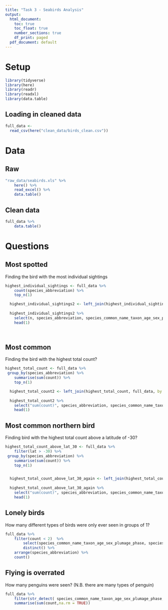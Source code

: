 ```yaml
---
title: "Task 3 - Seabirds Analysis"
output:
  html_document:
    toc: true
    toc_float: true
    number_sections: true
    df_print: paged
  pdf_document: default
---
```

# Setup

```r
library(tidyverse)
library(here)
library(readr)
library(readxl)
library(data.table)
```


## Loading in cleaned data
```r
full_data <-
  read_csv(here("clean_data/birds_clean.csv"))
```

# Data
## Raw
```r
"raw_data/seabirds.xls" %>%
    here() %>%
    read_excel() %>% 
    data.table()
```

## Clean data
```r
full_data %>% 
    data.table()
```

# Questions

## Most spotted
Finding the bird with the most individual sightings

```r
highest_individual_sightings <- full_data %>% 
    count(species_abbreviation) %>% 
    top_n(1)

  highest_individual_sightings2 <- left_join(highest_individual_sightings, full_data, by = "species_abbreviation")
  
  highest_individual_sightings2 %>% 
    select(n, species_abbreviation, species_common_name_taxon_age_sex_plumage_phase, species_scientific_name_taxon_age_sex_plumage_phase) %>% 
    head(1)

  
```

## Most common
Finding the bird with the highest total count?
```r
highest_total_count <- full_data %>% 
 group_by(species_abbreviation) %>% 
    summarise(sum(count)) %>% 
    top_n(1)

  highest_total_count2 <- left_join(highest_total_count, full_data, by = "species_abbreviation")
  
  highest_total_count2 %>% 
    select("sum(count)", species_abbreviation, species_common_name_taxon_age_sex_plumage_phase, species_scientific_name_taxon_age_sex_plumage_phase) %>%
    head(1)
```

## Most common northern bird
Finding bird with the highest total count above a latitude of -30?
```r
highest_total_count_above_lat_30 <- full_data %>% 
    filter(lat > -30) %>% 
 group_by(species_abbreviation) %>% 
    summarise(sum(count)) %>% 
    top_n(1)


  highest_total_count_above_lat_30_again <- left_join(highest_total_count_above_lat_30, full_data, by = "species_abbreviation")
  
  highest_total_count_above_lat_30_again %>% 
    select("sum(count)", species_abbreviation, species_common_name_taxon_age_sex_plumage_phase, species_scientific_name_taxon_age_sex_plumage_phase) %>%
    head(1)
```

## Lonely birds
How many different types of birds were only ever seen in groups of 1?

```r
full_data %>% 
    filter(count < 2)  %>% 
        select(species_common_name_taxon_age_sex_plumage_phase, species_scientific_name_taxon_age_sex_plumage_phase, species_abbreviation) %>%
        distinct() %>% 
    arrange(species_abbreviation) %>% 
    count()
```

## Flying is overrated
How many penguins were seen? (N.B. there are many types of penguin)

```r
full_data %>% 
    filter(str_detect( species_common_name_taxon_age_sex_plumage_phase, "penguin")) %>% 
    summarise(sum(count,na.rm = TRUE))
```

